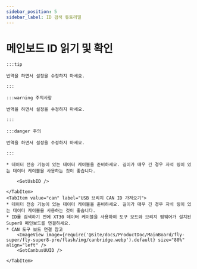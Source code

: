 ```yaml
---
sidebar_position: 5
sidebar_label: ID 검색 튜토리얼
---
```





# 메인보드 ID 읽기 및 확인

    :::tip

    번역을 하면서 설정을 수정하지 마세요.

    :::

    :::warning 주의사항

    번역을 하면서 설정을 수정하지 마세요.

    :::

    :::danger 주의

    번역을 하면서 설정을 수정하지 마세요.

    :::

<Tabs>
    <TabItem value="usb" label="USB ID 가져오기" default>

    * 데이터 전송 기능이 있는 데이터 케이블을 준비하세요. 길이가 매우 긴 경우 자석 링이 있는 데이터 케이블을 사용하는 것이 좋습니다.
    
        <GetUsbID />
        
    </TabItem>
    <TabItem value="can" label="USB 브리지 CAN ID 가져오기">
    * 데이터 전송 기능이 있는 데이터 케이블을 준비하세요. 길이가 매우 긴 경우 자석 링이 있는 데이터 케이블을 사용하는 것이 좋습니다.
    * ID를 검색하기 전에 XT30 데이터 케이블을 사용하여 도구 보드와 브리지 펌웨어가 설치된 Super8 메인보드를 연결하세요.
    * CAN 도구 보드 연결 참고
        <ImageView image={require('@site/docs/ProductDoc/MainBoard/fly-super/fly-super8-pro/flash/img/canbridge.webp').default} size="80%" align="left" />   
        <GetCanbusUUID />

    </TabItem>
</Tabs>
